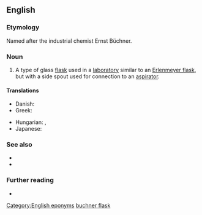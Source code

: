 ==English==

===Etymology===
Named after the industrial chemist Ernst Büchner.

===Noun===
{{en-noun}}

# {{lb|en|chemistry}} A type of glass [[flask]] used in a [[laboratory]] similar to an [[Erlenmeyer flask]], but with a side spout used for connection to an [[aspirator]].

====Translations====
{{trans-top|a laboratory flask}}
* Danish: {{t|da|sugekolbe|c}}
* Greek: {{t|el|[[φιάλη]] [[διηθήσεως]]|f}}
{{trans-mid}}
* Hungarian: {{t|hu|szívópalack}}, {{t|hu|Büchner-palack}}
* Japanese: {{t|ja|吸引ビン|tr=kyūin bin|sc=Jpan}}
{{trans-bottom}}

===See also===
* {{l|en|vacuum flask}}
* {{l|en|Büchner funnel}}

===Further reading===
* {{pedialite}}

[[Category:English eponyms]]
[[Category:English terms spelled with Ü|buchner flask]]